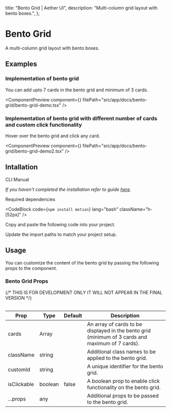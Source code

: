   title: "Bento Grid | Aether UI",
  description: "Multi-column grid layout with bento boxes.",
};


# Bento Grid

A multi-column grid layout with bento boxes.

## Examples

### Implementation of bento grid

You can add upto 7 cards in the bento grid and minimum of 3 cards.

<ComponentPreview
  component={<BentoGridDemo />}
  filePath="src/app/docs/bento-grid/bento-grid-demo.tsx"
/>

### Implementation of bento grid with different number of cards and custom click functionality

Hover over the bento grid and click any card.

<ComponentPreview
  component={<BentoGridDemo2 />}
  filePath="src/app/docs/bento-grid/bento-grid-demo2.tsx"
/>

## Intallation

<Tabs defaultValue="cli">

<TabsList>
  <TabsTrigger value="cli">CLI</TabsTrigger>
  <TabsTrigger value="manual">Manual</TabsTrigger>
</TabsList>

<TabsContent value="cli">

<InstallationCli value="bento-grid" />

</TabsContent>

<TabsContent value="manual">

<Steps>

<Step> _If you haven't completed the installation refer to guide [here](/docs/installation)._</Step>

<Step>Required dependencies</Step>

<CodeBlock code={`npm install motion`} lang="bash" className="h-[52px]" />

<Step>Copy and paste the following code into your project.</Step>

<CodeBlock filePath="src/content/bento-grid.tsx" />

<Step>Update the import paths to match your project setup.</Step>

</Steps>

</TabsContent>

</Tabs>

## Usage

You can customize the content of the bento grid by passing the following props to the component.

### Bento Grid Props

<Table data={{
  headers: ["Prop", "Type", "Default", "Description"],
  rows: [
    ["cards", "Array", "", "An array of cards to be displayed in the bento grid (minimum of 3 cards and maximum of 7 cards)."],
    ["className", "string", "", "Additional class names to be applied to the bento grid."],
    ["customId", "string", "", "A unique identifier for the bento grid."],
    ["isClickable", "boolean", "false", "A boolean prop to enable click functionality on the bento grid."],
    ["...props", "any", "", "Additional props to be passed to the bento grid."],
  ],
}}>
{/* THIS IS FOR DEVELOPMENT ONLY IT WILL NOT APPEAR IN THE FINAL VERSION */}

| Prop        | Type    | Default | Description                                                                                      |
| ----------- | ------- | ------- | ------------------------------------------------------------------------------------------------ |
| cards       | Array   |         | An array of cards to be displayed in the bento grid (minimum of 3 cards and maximum of 7 cards). |
| className   | string  |         | Additional class names to be applied to the bento grid.                                          |
| customId    | string  |         | A unique identifier for the bento grid.                                                          |
| isClickable | boolean | false   | A boolean prop to enable click functionality on the bento grid.                                  |
| ...props    | any     |         | Additional props to be passed to the bento grid.                                                 |

</Table>
